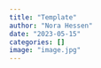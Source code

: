 ```yaml
---
title: "Template"
author: "Nora Hessen"
date: "2023-05-15"
categories: []
image: "image.jpg"
---
```


